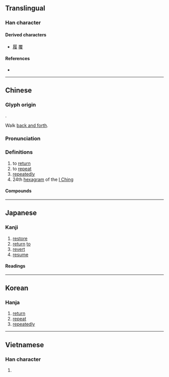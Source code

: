 {{also|复|覆}}
{{character info/new}}
==Translingual==

===Han character===
{{Han char|rn=60|rad=彳|as=09|sn=12|four=28247|canj=HOOAE|ids=⿰彳复}}

====Derived characters====
* [[履]] [[覆]]

====References====
* {{Han ref|kx=0369.220|dkj=10183|dj=0695.150|hdz=20834.020|uh=5FA9|ud=24489|bh=B45F|bd=46175}}

----

==Chinese==
{{zh-forms|s=复}}

===Glyph origin===
{{Han etym}}
{{Han compound|彳|复|c1=s|c2=p|t1=walk|t2=repeat|ls=psc}}.

Walk [[back and forth]].

===Pronunciation===
{{zh-pron
|m=fù
|m-s=
|c=fuk6,fau6
|c-t=
|g=
|h=pfs=fu̍k
|j=
|mb=hŭ
|md=hók
|mn=ho̍k/qz,xm,zz:hok/qz,xm,zz:hiū
|mn-t=hog8/huin3
|mn-t_note=hog8 - literary; huin3 - vernacular
|w=
|x=
|mc=y
|oc=y
|ma=
|cat=v,adv,n
}}
{{zh-attn-split}}

===Definitions===
{{zh-hanzi}}

# to [[return]]
# to [[repeat]]
# [[repeatedly]]
# 24th [[hexagram]] of the [[I Ching]]

====Compounds====
{{zh-der|復除|復習|光復會|復活|復禮|復魄|回復青春|復蘇|光復舊物|一元復始|復工|復刊|復婚|復道|克己復禮|復辟|來復槍|復蹈前轍|復興|復仇雪恥|年復一年|復甦期|修復|復旦|報復關稅|復思|剝極必復|復健醫學|復信|復活節|復籍|復身|匡復|復甦|三復白圭|恢復室|恢復|復員|復發|復書|回爐復帳|康復醫學|復音|復醒|復舊如新|復舊|復興崗|復興基地|復職|復聖|復禮克己|復次|復權|復案|復明|復新|復政|復役|復子明辟|復姓|復圓|復國|復命|復原|復出|復元|復健|復任|復仇|復交|回復|得而復失|往復|復生|光復|周而復始|復位|平復|來復|句踐復國|復回|復蹈其轍|平復帖|復學|來復線|反復無常|復土|三番四復|復讀|不復|仍復|克復|來復日|失而復得|反復|三復|奉復|復卒|報復主義|報復|光復節|反復不常|復健中心|康復|復讎|劬勞顧復|反陰復陰|反清復明|復氧能力|復冰|復古|復業|凱復|光復舊京|復三|三復斯言|文復會|無復孑遺|敗部復活|死灰復然|撲復|死而復甦|日復一日|死灰復燎|故態復萌|萬劫不復|招復|文藝復興|無以復加|死灰復燃|收復|死而復生|更復|舍我復誰|舊念復萌|餘燼復然|辨復|聊復爾耳|聊復備數|雖覆能復|顧復之恩|聊復爾爾|舊態復萌|舊疾復發|行復|返吟復吟|賜復|髀肉復生|興復不淺|終而復始|規復|開復|起復}}

----

==Japanese==

===Kanji===
{{ja-kanji|grade=5|rs=彳09}}

# [[restore]]
# [[return]] [[to]]
# [[revert]]
# [[resume]]

====Readings====
{{ja-readings
|goon=ぶく
|kanon=ふく
|kun=かえ-る, かえ-す, また-
}}

----

==Korean==

===Hanja===
{{ko-hanja|hangeul=[[복]], [[부]]|eumhun=|rv=bok, bu|mr=pok, pu|y=pok, pu}}

# [[return]]
# [[repeat]]
# [[repeatedly]]

----

==Vietnamese==

===Han character===
{{vi-hantu|[[phục]], [[phức]]|rs=彳09}}

# {{defn|lang=vi|sort=彳09}}